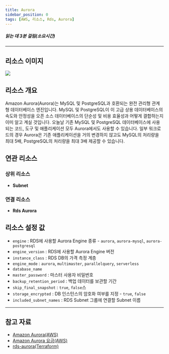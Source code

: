 ```yaml
---
title: Aurora
sidebar_position: 0
tags: [AWS, 리소스, Rds, Aurora]
---
```





##### 읽는 데 3분 걸림(소요시간)

---

## 리소스 이미지

<img src={icon} />

## 리소스 개요

Amazon Aurora(Aurora)는 MySQL 및 PostgreSQL과 호환되는 완전 관리형 관계형 데이터베이스 엔진입니다. MySQL 및 PostgreSQL이 이 고급 상용 데이터베이스의 속도와 안정성을 오픈 소스 데이터베이스의 단순성 및 비용 효율성과 어떻게 결합하는지 이미 알고 계실 것입니다. 오늘날 기존 MySQL 및 PostgreSQL 데이터베이스에 사용되는 코드, 도구 및 애플리케이션 모두 Aurora에서도 사용할 수 있습니다. 일부 워크로드의 경우 Aurora은 기존 애플리케이션을 거의 변경하지 않고도 MySQL의 처리량을 최대 5배, PostgreSQL의 처리량을 최대 3배 제공할 수 있습니다.

## 연관 리소스

### 상위 리소스

-   **Subnet**

### 연결 리소스

-   **Rds Aurora**

## 리소스 설정 값

-   `engine` : RDS에 사용할 Aurora Engine 종류 - `aurora`, `aurora-mysql`, `aurora-postgresql`
-   `engine_version` : RDS에 사용할 Aurora Engine 버전
-   `instance_class` : RDS DB의 가격 측정 계층
-   `engine_mode` : `aurora`, `multimaster`, `parallelquery`, `serverless`
-   `database_name`
-   `master_password` : 마스터 사용자 비밀번호
-   `backup_retention_period` : 백업 데이터를 보관할 기간
-   `skip_final_snapshot` : `true`, `false`스
-   `storage_encrypted` : DB 인스턴스의 암호화 여부를 지정 - `true`, `false`
-   `included_subnet_names` : RDS Subnet 그룹에 연결할 Subnet 이름

---

## 참고 자료

-   [Amazon Aurora(AWS)](https://docs.aws.amazon.com/ko_kr/AmazonRDS/latest/AuroraUserGuide/CHAP_AuroraOverview.html)
-   [Amazon Aurora 요금(AWS)](https://aws.amazon.com/ko/rds/aurora/pricing/?nc2=type_a)
-   [rds-aurora(Terraform)](https://registry.terraform.io/modules/terraform-aws-modules/rds-aurora/aws/latest)
